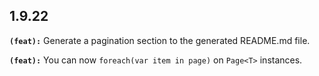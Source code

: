 ## 1.9.22
**`(feat):`** Generate a pagination section to the generated README.md file.


**`(feat):`** You can now `foreach(var item in page)` on `Page<T>` instances.


